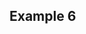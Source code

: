 ## Example 6

<!--
Set the working directory.
No Rchunk is needed to accomplish this.
-->

<!--
Read in the homework6.csv data. For each of the following steps you
should preface your R commands with some plain English explanation.
The fabricated data are supposed to approximate how people perform
in different types of visual searches. Specifically, we're 
comparing performance in feature searches (e.g. looking for a red
X among green Xs) and conjunction searches (e.g. looking for a red
X among green Xs and red Os). We're also looking at how the number
of distractors within the search display effect our data.
-->



<!--
Check the structure of the data and change any variables that should
be factor variables into factor variables
-->



<!--
Perform a one-way between-subjects ANOVA examining for effects of 
the the number of distractors for the conjunction searches only.
Also create a line graph to help you interpret the results of your
analysis.
-->



<!--
Perform a one-way within-subjects ANOVA on the same data you analyzed
earlier. Tip: use subject as the subjects variable for this analysis.
-->



<!--
Perform a between-subjects ANOVA examining for the effects of and
interactions between the number of distractors and the search type.
Make sure to interpret your results.
-->

<!--
Create a line graph and a grouped bar graph to help us interpret
the results of the previous analyses. Include error bars in your
figures.
-->

<!--
Interpret the statistical results in light of the figures.
-->


<!--
Perform a within-subjects two-way ANOVA examining for the effects
of and interactions between number of distractors and search type.
Tip: use subject as the subject's variable for this analysis.
Interpret the results of the analysis based on the statistical
results and your earlier figures.
-->



<!--
Finally conduct and interpret the results of a mixed ANOVA in which
number of distractors varies within subjects and the type of search
varies between subjects. Make sure to interpret your results. Tip:
use subject2 as your subject's variable for this analysis.
-->
